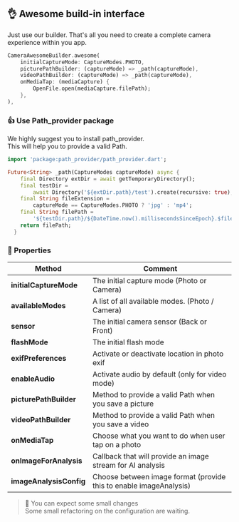 ## 👌 Awesome build-in interface

Just use our builder. 
That's all you need to create a complete camera experience within you app.

```dart
CameraAwesomeBuilder.awesome(
    initialCaptureMode: CaptureModes.PHOTO,
    picturePathBuilder: (captureMode) => _path(captureMode),
    videoPathBuilder: (captureMode) => _path(captureMode),
    onMediaTap: (mediaCapture) {
        OpenFile.open(mediaCapture.filePath);
    },
),
```

### 👍 Use Path_provider package

We highly suggest you to install path_provider. <br/>
This will help you to provide a valid Path. 
```dart
import 'package:path_provider/path_provider.dart';

Future<String> _path(CaptureModes captureMode) async {
    final Directory extDir = await getTemporaryDirectory();
    final testDir =
        await Directory('${extDir.path}/test').create(recursive: true);
    final String fileExtension =
        captureMode == CaptureModes.PHOTO ? 'jpg' : 'mp4';
    final String filePath =
        '${testDir.path}/${DateTime.now().millisecondsSinceEpoch}.$fileExtension';
    return filePath;
  }
```

### 🔬 Properties

| Method                           | Comment | 
|----------------------------------|---------|
| **initialCaptureMode**           | The initial capture mode (Photo or Camera)  |
| **availableModes**           | A list of all available modes. (Photo / Camera) |
| **sensor**           | The initial camera sensor (Back or Front) |
| **flashMode**           | The initial flash mode |
| **exifPreferences**           | Activate or deactivate location in photo exif |
| **enableAudio**           | Activate audio by default (only for video mode) |
| **picturePathBuilder**           | Method to provide a valid Path when you save a picture |
| **videoPathBuilder**           | Method to provide a valid Path when you save a video |
| **onMediaTap**           | Choose what you want to do when user tap on a photo |
| **onImageForAnalysis**           | Callback that will provide an image stream for AI analysis |
| **imageAnalysisConfig** | Choose between image format (provide this to enable imageAnalysis) |

> 🚧 You can expect some small changes <br/>
> Some small refactoring on the configuration are waiting. 


